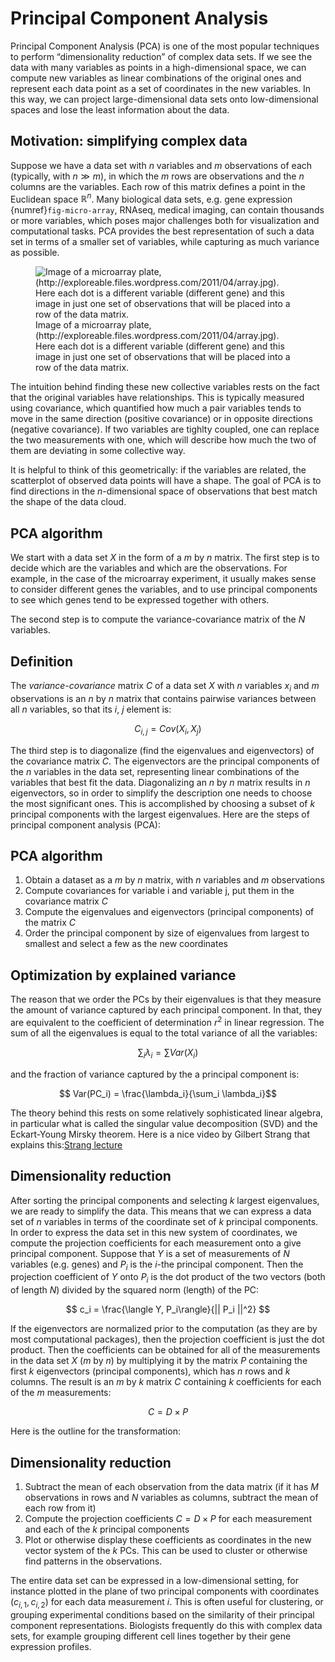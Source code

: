 # Principal Component Analysis

Principal Component Analysis (PCA) is one of the most popular techniques to perform "dimensionality reduction" of complex data sets. If we see the data with many variables as points in a high-dimensional space, we can compute new variables as linear combinations of the original ones and represent each data point as a set of coordinates in the new variables. In this way, we can project large-dimensional data sets onto low-dimensional spaces and lose the least information about the data.

## Motivation: simplifying complex data

Suppose we have a data set with $n$ variables and $m$ observations of each (typically, with $n \gg m$), in which the $m$ rows are observations and the $n$ columns are the variables. Each row of this matrix defines a point in the Euclidean space $\mathbb R^n$. Many biological data sets, e.g. gene expression {numref}`fig-micro-array`, RNAseq, medical imaging, can contain thousands or more variables, which poses major challenges both for visualization and computational tasks. PCA provides the best representation of such a data set in terms of a smaller set of variables, while capturing as much variance as possible.

![Image of a microarray plate, (http://exploreable.files.wordpress.com/2011/04/array.jpg). Here each dot is a different variable (different gene) and this image in just one set of observations that will be placed into a row of the data matrix.](figs/micro_array.jpg)

The intuition behind finding these new collective variables rests on the fact that the original variables have relationships. This is typically measured using covariance, which quantified how much a pair variables tends to move in the same direction (positive covariance) or in opposite directions (negative covariance). If two variables are tighlty coupled, one can replace the two measurements with one, which will describe how much the two of them are deviating in some collective way.

It is helpful to think of this geometrically: if the variables are related, the scatterplot of observed data points will have a shape. The goal of PCA is to find directions in the $n$-dimensional space of observations that best match the shape of the data cloud.

## PCA algorithm

We start with a data set $X$ in the form of a $m$ by $n$ matrix. The first step is to decide which are the variables and which are the observations. For example, in the case of the microarray experiment, it usually makes sense to consider different genes the variables, and to use principal components to see which genes tend to be expressed together with others.

The second step is to compute the variance-covariance matrix of the $N$ variables.

::: callout-note
## Definition

The *variance-covariance* matrix $C$ of a data set $X$ with $n$ variables $x_i$ and $m$ observations is an $n$ by $n$ matrix that contains pairwise variances between all $n$ variables, so that its $i$, $j$ element is:

$$C_{i,j} = Cov(X_i,X_j)$$
:::

The third step is to diagonalize (find the eigenvalues and eigenvectors) of the covariance matrix $C$. The eigenvectors are the principal components of the $n$ variables in the data set, representing linear combinations of the variables that best fit the data. Diagonalizing an $n$ by $n$ matrix results in $n$ eigenvectors, so in order to simplify the description one needs to choose the most significant ones. This is accomplished by choosing a subset of $k$ principal components with the largest eigenvalues. Here are the steps of principal component analysis (PCA):

::: callout-tip
## PCA algorithm

1.  Obtain a dataset as a $m$ by $n$ matrix, with $n$ variables and $m$ observations
2.  Compute covariances for variable i and variable j, put them in the covariance matrix $C$
3.  Compute the eigenvalues and eigenvectors (principal components) of the matrix $C$
4.  Order the principal component by size of eigenvalues from largest to smallest and select a few as the new coordinates
:::

## Optimization by explained variance

The reason that we order the PCs by their eigenvalues is that they measure the amount of variance captured by each principal component. In that, they are equivalent to the coefficient of determination $r^2$ in linear regression. The sum of all the eigenvalues is equal to the total variance of all the variables:

$$ \sum_i \lambda_i = \sum Var(X_i)$$

and the fraction of variance captured by the a principal component is:

$$ Var(PC_i) = \frac{\lambda_i}{\sum_i \lambda_i}$$

The theory behind this rests on some relatively sophisticated linear algebra, in particular what is called the singular value decomposition (SVD) and the Eckart-Young Mirsky theorem. Here is a nice video by Gilbert Strang that explains this:[Strang lecture](https://www.youtube.com/watch?v=Y4f7K9XF04k)

## Dimensionality reduction

After sorting the principal components and selecting $k$ largest eigenvalues, we are ready to simplify the data. This means that we can express a data set of $n$ variables in terms of the coordinate set of $k$ principal components. In order to express the data set in this new system of coordinates, we compute the projection coefficients for each measurement onto a give principal component. Suppose that $Y$ is a set of measurements of $N$ variables (e.g. genes) and $P_i$ is the $i$-the principal component. Then the projection coefficient of $Y$ onto $P_i$ is the dot product of the two vectors (both of length $N$) divided by the squared norm (length) of the PC:

$$ c_i = \frac{\langle Y, P_i\rangle}{|| P_i ||^2} $$

If the eigenvectors are normalized prior to the computation (as they are by most computational packages), then the projection coefficient is just the dot product. Then the coefficients can be obtained for all of the measurements in the data set $X$ ($m$ by $n$) by multiplying it by the matrix $P$ containing the first $k$ eigenvectors (principal components), which has $n$ rows and $k$ columns. The result is an $m$ by $k$ matrix $C$ containing $k$ coefficients for each of the $m$ measurements:

$$
C = D \times P
$$

Here is the outline for the transformation:

::: callout-tip
## Dimensionality reduction

1.  Subtract the mean of each observation from the data matrix (if it has $M$ observations in rows and $N$ variables as columns, subtract the mean of each row from it)
2.  Compute the projection coefficients $C = D \times P$ for each measurement and each of the $k$ principal components
3.  Plot or otherwise display these coefficients as coordinates in the new vector system of the $k$ PCs. This can be used to cluster or otherwise find patterns in the observations.
:::

The entire data set can be expressed in a low-dimensional setting, for instance plotted in the plane of two principal components with coordinates $(c_{i,1}, c_{i,2})$ for each data measurement $i$. This is often useful for clustering, or grouping experimental conditions based on the similarity of their principal component representations. Biologists frequently do this with complex data sets, for example grouping different cell lines together by their gene expression profiles.
